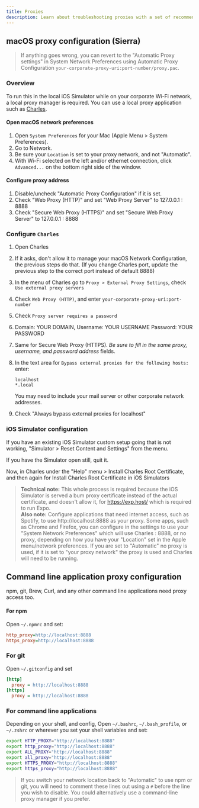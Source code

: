 ```yaml
---
title: Proxies
description: Learn about troubleshooting proxies with a set of recommended tools.
---
```


## macOS proxy configuration (Sierra)

> If anything goes wrong, you can revert to the "Automatic Proxy settings" in System Network Preferences using Automatic Proxy Configuration `your-corporate-proxy-uri:port-number/proxy.pac`.

### Overview

To run this in the local iOS Simulator while on your corporate Wi-Fi network, a local proxy manager is required. You can use a local proxy application such as [Charles](http://charlesproxy.com).

#### Open macOS network preferences

1. Open `System Preferences` for your Mac (Apple Menu > System Preferences).
2. Go to Network.
3. Be sure your `Location` is set to your proxy network, and not "Automatic".
4. With Wi-Fi selected on the left and/or ethernet connection, click `Advanced...` on the bottom right side of the window.

#### Configure proxy address

1. Disable/uncheck "Automatic Proxy Configuration" if it is set.
2. Check "Web Proxy (HTTP)" and set "Web Proxy Server" to 127.0.0.1 : 8888
3. Check "Secure Web Proxy (HTTPS)" and set "Secure Web Proxy Server" to 127.0.0.1 : 8888

### Configure `Charles`

1. Open Charles
2. If it asks, don't allow it to manage your macOS Network Configuration, the previous steps do that. (If you change Charles port, update the previous step to the correct port instead of default 8888)
3. In the menu of Charles go to `Proxy > External Proxy Settings`, check `Use external proxy servers`
4. Check `Web Proxy (HTTP)`, and enter `your-corporate-proxy-uri:port-number`
5. Check `Proxy server requires a password`
6. Domain: YOUR DOMAIN,
   Username: YOUR USERNAME
   Password: YOUR PASSWORD
7. Same for Secure Web Proxy (HTTPS). _Be sure to fill in the same proxy, username, and password address_ fields.
8. In the text area for `Bypass external proxies for the following hosts:` enter:

   ```text
   localhost
   *.local
   ```

   You may need to include your mail server or other corporate network addresses.

9. Check "Always bypass external proxies for localhost"

### iOS Simulator configuration

If you have an existing iOS Simulator custom setup going that is not working, "Simulator > Reset Content and Settings" from the menu.

If you have the Simulator open still, quit it.

Now, in Charles under the "Help" menu > Install Charles Root Certificate, and then again for Install Charles Root Certificate in iOS Simulators

> **Technical note:** This whole process is required because the iOS Simulator is served a bum proxy certificate instead of the actual certificate, and doesn't allow it, for https://exp.host/ which is required to run Expo. <br /> **Also note:** Configure applications that need internet access, such as Spotify, to use http://localhost:8888 as your proxy. Some apps, such as Chrome and Firefox, you can configure in the settings to use your "System Network Preferences" which will use Charles : 8888, or no proxy, depending on how you have your "Location" set in the Apple menu/network preferences. If you are set to "Automatic" no proxy is used, if it is set to "your proxy network" the proxy is used and Charles will need to be running.

## Command line application proxy configuration

npm, git, Brew, Curl, and any other command line applications need proxy access too.

#### For npm

Open `~/.npmrc` and set:

```ini .npmrc
http_proxy=http://localhost:8888
https_proxy=http://localhost:8888
```

### For git

Open `~/.gitconfig` and set

```ini .gitconfig
[http]
  proxy = http://localhost:8888
[https]
  proxy = http://localhost:8888
```

### For command line applications

Depending on your shell, and config, Open `~/.bashrc`, `~/.bash_profile`, or `~/.zshrc` or wherever you set your shell variables and set:

```bash
export HTTP_PROXY="http://localhost:8888"
export http_proxy="http://localhost:8888"
export ALL_PROXY="http://localhost:8888"
export all_proxy="http://localhost:8888"
export HTTPS_PROXY="http://localhost:8888"
export https_proxy="http://localhost:8888"
```

> If you switch your network location back to "Automatic" to use npm or git, you will need to comment these lines out using a `#` before the line you wish to disable. You could alternatively use a command-line proxy manager if you prefer.
